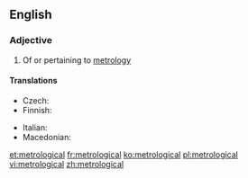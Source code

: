 ==English==

===Adjective===
{{en-adj}}

# Of or pertaining to [[metrology]]

====Translations====
{{trans-top|of or pertaining to metrology}}
* Czech: {{t-|cs|metrologický|m}}
* Finnish: {{t-|fi|metrologinen}}
{{trans-mid}}
* Italian: {{t-|it|metrologico}}
* Macedonian: {{t-|mk|метролошки|m|tr=metrolóški}}
{{trans-bottom}}

[[et:metrological]]
[[fr:metrological]]
[[ko:metrological]]
[[pl:metrological]]
[[vi:metrological]]
[[zh:metrological]]